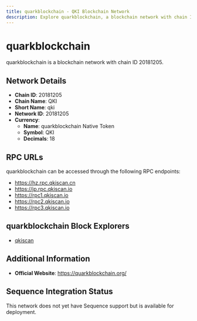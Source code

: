 ```yaml
--- 
title: quarkblockchain - QKI Blockchain Network
description: Explore quarkblockchain, a blockchain network with chain ID 20181205. Learn about its native currency, quarkblockchain Native Token, and how to interact with the network.
---
```


# quarkblockchain

quarkblockchain is a blockchain network with chain ID 20181205.

## Network Details

- **Chain ID**: 20181205
- **Chain Name**: QKI
- **Short Name**: qki
- **Network ID**: 20181205
- **Currency**: 
  - **Name**: quarkblockchain Native Token
  - **Symbol**: QKI
  - **Decimals**: 18

## RPC URLs

quarkblockchain can be accessed through the following RPC endpoints:

- https://hz.rpc.qkiscan.cn
- https://jp.rpc.qkiscan.io
- https://rpc1.qkiscan.io
- https://rpc2.qkiscan.io
- https://rpc3.qkiscan.io

## quarkblockchain Block Explorers

- [qkiscan](https://qkiscan.io)

## Additional Information

- **Official Website**: https://quarkblockchain.org/

## Sequence Integration Status

This network does not yet have Sequence support but is available for deployment.
